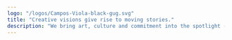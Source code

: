 ---
logo: "/logos/Campos-Viola-black-gug.svg"
title: "Creative visions give rise to moving stories."
description: "We bring art, culture and commitment into the spotlight - with inspiring projects that combine the highest quality and social added value. Together we create works that touch and connect people."
---
